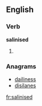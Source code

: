 ==English==

===Verb===
'''salinised'''

# {{en-past of|salinise}}

===Anagrams===
* [[dailiness#English|dailiness]]
* [[disilanes#English|disilanes]]

[[fr:salinised]]
